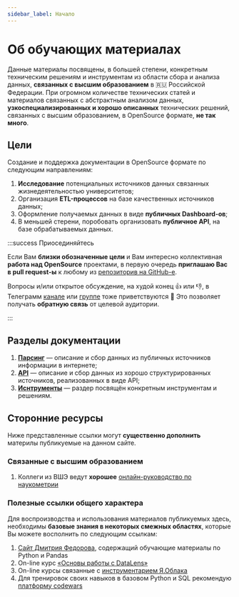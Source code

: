 ```yaml
---
sidebar_label: Начало
---
```


# Об обучающих материалах

Данные материалы посвящены, в большей степени, конкретным техническим решениям и инструментам из области сбора и анализа данных, **связанных с высшим образованием** в 🇷🇺 Российской Федерации. При огромном количестве технических статей и материалов связанных с абстрактным анализом данных, **узкоспециализированных и хорошо описанных** технических решений, связанных с высшим образованием, в OpenSource формате, **не так много**.

## Цели

Создание и поддержка документации в OpenSource формате по следующим направлениям:

1. **Исследование** потенциальных источников данных связанных жизнедеятельностью университетов;
1. Организация **ETL-процессов** на базе качественных источников данных;
1. Оформление получаемых данных в виде **публичных Dashboard-ов**;
1. В меньшей стерени, поробовать организовать **публичное API**, на базе обрабатываемых данных.

:::success Приосединяйтесь

Если Вам **близки обозначенные цели** и Вам интересно коллективная **работа над OpenSource** проектами, в первую очередь **приглашаю Вас в pull request-ы** к любому из [репозиторив на GitHub-е](https://github.com/orgs/psalru/repositories).

Вопросы и/или открытое обсуждение, на худой конец 👍 или 👎, в Телеграмм [канале](https://t.me/psalchannel) или [группе](https://t.me/psalgroup) тоже приветствуются 👏 Это позволяет получать **обратную связь** от целевой аудитории.

:::

## Разделы документации

1. **[Парсинг](/docs/category/парсинг)** — описание и сбор данных из публичных источников информации в интернете;
1. **[API](/docs/category/api)** — описание и сбор данных из хорошо структурированных источников, реализованных в виде API;
1. **[Иснтрументы](/docs/category/инструменты)** — раздер посвящён конкретным инструментам и решениям.

## Сторонние ресурсы

Ниже представленные ссылки могут **существенно дополнить** материлы публикуемые на данном сайте.

### Связанные с высшим образованием

1. Коллеги из ВШЭ ведут **хорошее** [онлайн-руководство по наукометрии](https://sciguide.hse.ru/)

### Полезные ссылки общего характера

Для воспроизводства и использования материалов публикуемых здесь, необходимы **базовые знания в некоторых смежных областях**, которые Вы можете восполнить по следующим ссылкам:

1. [Сайт Дмитрия Федорова](https://dfedorov.spb.ru/), содержащий обучающие материалы по Python и Pandas
1. On-line курс [«Основы работы с DataLens»](https://cloud.yandex.ru/training/datalens)
1. On-line курсы связанные с [инcтрументарием Я.Облака](https://cloud.yandex.ru/training)
1. Для тренировок своих навыков в базовом Python и SQL рекомендую [платформу codewars](https://www.codewars.com/)
